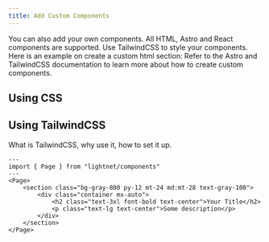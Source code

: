 ```yaml
---
title: Add Custom Components
---
```


You can also add your own components. All HTML, Astro and React components are supported.
Use TailwindCSS to style your components. Here is an example on create a custom html section:
Refer to the Astro and TailwindCSS documentation to learn more about how to create custom components.

## Using CSS


## Using TailwindCSS


What is TailwindCSS, why use it, how to set it up.

```astro
---
import { Page } from "lightnet/components"
---
<Page>
    <section class="bg-gray-800 py-12 mt-24 md:mt-28 text-gray-100">
        <div class="container mx-auto">
            <h2 class="text-3xl font-bold text-center">Your Title</h2>
            <p class="text-lg text-center">Some description</p>
        </div>
    </section>
</Page>
```


 